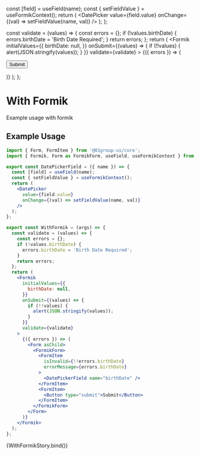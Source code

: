 
<Meta
  title="Components/Forms/Form/WithFormik"
  component={[Form]}
  argTypes={{}}
/>

  const [field] = useField(name);
  const { setFieldValue } = useFormikContext();
  return (
    <DatePicker
      value={field.value}
      onChange={(val) => setFieldValue(name, val)}
    />
  );
};

  const validate = (values) => {
    const errors = {};
    if (!values.birthDate) {
      errors.birthDate = 'Birth Date Required';
    }
    return errors;
  };
  return (
    <Formik
      initialValues={{
        birthDate: null,
      }}
      onSubmit={(values) => {
        if (!!values) {
          alert(JSON.stringify(values));
        }
      }}
      validate={validate}
    >
      {({ errors }) => (
        <Form asChild>
          <FormikForm>
            <FormItem
              isInvalid={!!errors.birthDate}
              errorMessage={errors.birthDate}
            >
              <DatePickerField name="birthDate" />
            </FormItem>
            <FormItem>
              <Button type="submit">Submit</Button>
            </FormItem>
          </FormikForm>
        </Form>
      )}
    </Formik>
  );
};

# With Formik

Example usage with formik

## Example Usage

```jsx
import { Form, FormItem } from '@01group-ui/core';
import { Formik, Form as FormikForm, useField, useFormikContext } from 'formik';

export const DatePickerField = ({ name }) => {
  const [field] = useField(name);
  const { setFieldValue } = useFormikContext();
  return (
    <DatePicker
      value={field.value}
      onChange={(val) => setFieldValue(name, val)}
    />
  );
};

export const WithFormik = (args) => {
  const validate = (values) => {
    const errors = {};
    if (!values.birthDate) {
      errors.birthDate = 'Birth Date Required';
    }
    return errors;
  };
  return (
    <Formik
      initialValues={{
        birthDate: null,
      }}
      onSubmit={(values) => {
        if (!!values) {
          alert(JSON.stringify(values));
        }
      }}
      validate={validate}
    >
      {({ errors }) => (
        <Form asChild>
          <FormikForm>
            <FormItem
              isInvalid={!!errors.birthDate}
              errorMessage={errors.birthDate}
            >
              <DatePickerField name="birthDate" />
            </FormItem>
            <FormItem>
              <Button type="submit">Submit</Button>
            </FormItem>
          </FormikForm>
        </Form>
      )}
    </Formik>
  );
};
```

<Canvas columns={2} withSource="close">
  <Story args={{}} name="WithFormik">
    {WithFormikStory.bind()}
  </Story>
</Canvas>
